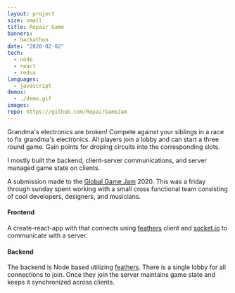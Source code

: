 ```yaml
---
layout: project
size: small
title: Repair Game
banners:
  - hackathon
date: "2020-02-02"
tech:
  - node
  - react
  - redux
languages:
  - javascript
demos:
  - ./demo.gif
images:
repo: https://github.com/RepairGameJam
---
```


Grandma's electronics are broken! Compete against your siblings in a race to fix grandma's electronics.
All players join a lobby and can start a three round game. Gain points for droping circuits into the corresponding slots.

I mostly built the backend, client-server communications, and server managed game state on clients.

A submission made to the [Global Game Jam](https://globalgamejam.org) 2020.
This was a friday through sunday spent working with a small cross functional team consisting of cool developers, designers, and musicians.



#### Frontend

A create-react-app with that connects using [feathers](https://feathersjs.com) client and [socket.io](https://socket.io) to communicate
with a server.

#### Backend

The backend is Node based utilizing [feathers](https://feathersjs.com).
There is a single lobby for all connections to join. Once they join the server maintains game state and keeps it synchronized across clients.



